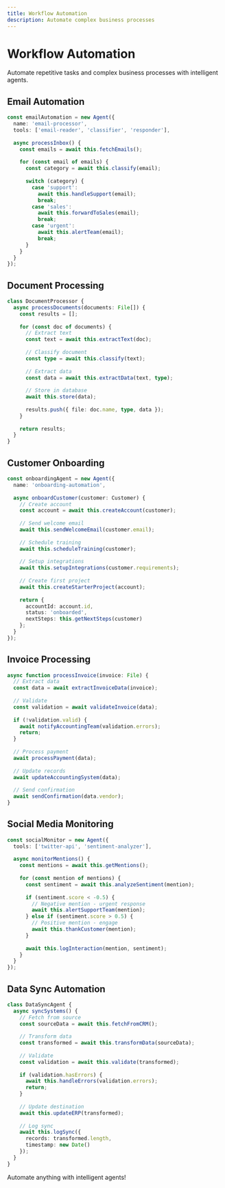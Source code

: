 ```yaml
---
title: Workflow Automation
description: Automate complex business processes
---
```


# Workflow Automation

Automate repetitive tasks and complex business processes with intelligent agents.

## Email Automation

```typescript
const emailAutomation = new Agent({
  name: 'email-processor',
  tools: ['email-reader', 'classifier', 'responder'],
  
  async processInbox() {
    const emails = await this.fetchEmails();
    
    for (const email of emails) {
      const category = await this.classify(email);
      
      switch (category) {
        case 'support':
          await this.handleSupport(email);
          break;
        case 'sales':
          await this.forwardToSales(email);
          break;
        case 'urgent':
          await this.alertTeam(email);
          break;
      }
    }
  }
});
```

## Document Processing

```typescript
class DocumentProcessor {
  async processDocuments(documents: File[]) {
    const results = [];
    
    for (const doc of documents) {
      // Extract text
      const text = await this.extractText(doc);
      
      // Classify document
      const type = await this.classify(text);
      
      // Extract data
      const data = await this.extractData(text, type);
      
      // Store in database
      await this.store(data);
      
      results.push({ file: doc.name, type, data });
    }
    
    return results;
  }
}
```

## Customer Onboarding

```typescript
const onboardingAgent = new Agent({
  name: 'onboarding-automation',
  
  async onboardCustomer(customer: Customer) {
    // Create account
    const account = await this.createAccount(customer);
    
    // Send welcome email
    await this.sendWelcomeEmail(customer.email);
    
    // Schedule training
    await this.scheduleTraining(customer);
    
    // Setup integrations
    await this.setupIntegrations(customer.requirements);
    
    // Create first project
    await this.createStarterProject(account);
    
    return {
      accountId: account.id,
      status: 'onboarded',
      nextSteps: this.getNextSteps(customer)
    };
  }
});
```

## Invoice Processing

```typescript
async function processInvoice(invoice: File) {
  // Extract data
  const data = await extractInvoiceData(invoice);
  
  // Validate
  const validation = await validateInvoice(data);
  
  if (!validation.valid) {
    await notifyAccountingTeam(validation.errors);
    return;
  }
  
  // Process payment
  await processPayment(data);
  
  // Update records
  await updateAccountingSystem(data);
  
  // Send confirmation
  await sendConfirmation(data.vendor);
}
```

## Social Media Monitoring

```typescript
const socialMonitor = new Agent({
  tools: ['twitter-api', 'sentiment-analyzer'],
  
  async monitorMentions() {
    const mentions = await this.getMentions();
    
    for (const mention of mentions) {
      const sentiment = await this.analyzeSentiment(mention);
      
      if (sentiment.score < -0.5) {
        // Negative mention - urgent response
        await this.alertSupportTeam(mention);
      } else if (sentiment.score > 0.5) {
        // Positive mention - engage
        await this.thankCustomer(mention);
      }
      
      await this.logInteraction(mention, sentiment);
    }
  }
});
```

## Data Sync Automation

```typescript
class DataSyncAgent {
  async syncSystems() {
    // Fetch from source
    const sourceData = await this.fetchFromCRM();
    
    // Transform data
    const transformed = await this.transformData(sourceData);
    
    // Validate
    const validation = await this.validate(transformed);
    
    if (validation.hasErrors) {
      await this.handleErrors(validation.errors);
      return;
    }
    
    // Update destination
    await this.updateERP(transformed);
    
    // Log sync
    await this.logSync({
      records: transformed.length,
      timestamp: new Date()
    });
  }
}
```

Automate anything with intelligent agents!
